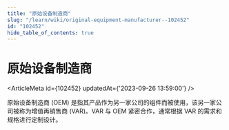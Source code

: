 ```yaml
---
title: "原始设备制造商"
slug: "/learn/wiki/original-equipment-manufacturer--102452"
id: "102452"
hide_table_of_contents: true
---
```



# 原始设备制造商

<ArticleMeta id={102452} updatedAt={'2023-09-26 13:59:00'} />
<div className='border-solid border-b border-t-0 my-4 border-[var(--ifm-color-gray-300)]' />

原始设备制造商 (OEM) 是指其产品作为另一家公司的组件而被使用，该另一家公司被称为增值再销售商 (VAR)。VAR 与 OEM 紧密合作，通常根据 VAR 的需求和规格进行定制设计。
